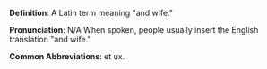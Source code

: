 '''Definition''':  A Latin term meaning "and wife."

'''Pronunciation''': N/A   When spoken, people usually insert the English translation "and wife."

'''Common Abbreviations''':  et ux.